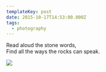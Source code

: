 ```yaml
---
templateKey: post
date: 2015-10-17T14:53:00.000Z
tags:
  - photography
---
```

Read aloud the stone words,<br/>
Find all the ways the rocks can speak.

![](../../assets/photos/20151017-IMG_2445.jpg)
